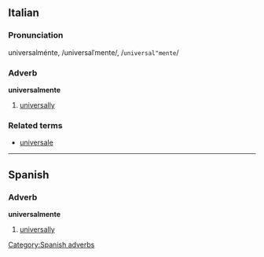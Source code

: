 ==Italian==
===Pronunciation===
universalménte, /universalˈmente/, /<tt>universal"mente</tt>/
===Adverb===
'''universalmente'''

# [[universally]]

===Related terms===
*[[universale]]

----
== Spanish ==
=== Adverb ===
'''universalmente'''
# [[universally]]
[[Category:Spanish adverbs]]